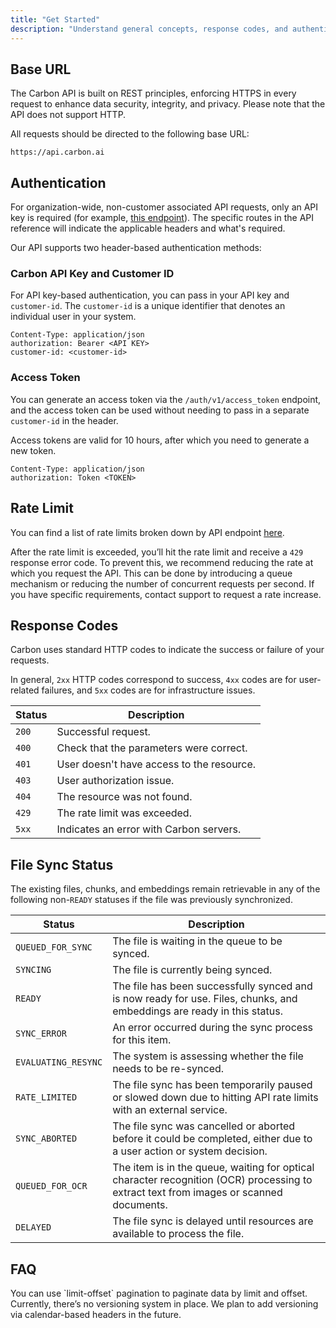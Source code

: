 ```yaml
---
title: "Get Started"
description: "Understand general concepts, response codes, and authentication strategies."
---
```


## Base URL

The Carbon API is built on REST principles, enforcing HTTPS in every request to enhance data security, integrity, and privacy. Please note that the API does not support HTTP.

All requests should be directed to the following base URL:

```
https://api.carbon.ai
```

## Authentication 

<Note>For organization-wide, non-customer associated API requests, only an API key is required (for example, [this endpoint](https://docs.carbon.ai/api-reference/endpoint/webhooks/add-webhook-url)). The specific routes in the API reference will indicate the applicable headers and what's required.</Note>

Our API supports two header-based authentication methods: 

### Carbon API Key and Customer ID
For API key-based authentication, you can pass in your API key and `customer-id`. The `customer-id` is a unique identifier that denotes an individual user in your system.

```
Content-Type: application/json
authorization: Bearer <API KEY>
customer-id: <customer-id>
```

### Access Token
You can generate an access token via the `/auth/v1/access_token` endpoint, and the access token can be used without needing to pass in a separate `customer-id` in the header.

Access tokens are valid for 10 hours, after which you need to generate a new token.

```
Content-Type: application/json
authorization: Token <TOKEN>
```

## Rate Limit

You can find a list of rate limits broken down by API endpoint [here](resources/rate-limits). 

After the rate limit is exceeded, you’ll hit the rate limit and receive a `429` response error code. To prevent this, we recommend reducing the rate at which you request the API. This can be done by introducing a queue mechanism or reducing the number of concurrent requests per second. If you have specific requirements, contact support to request a rate increase.

## Response Codes

Carbon uses standard HTTP codes to indicate the success or failure of your requests.

In general, `2xx` HTTP codes correspond to success, `4xx` codes are for user-related failures, and `5xx` codes are for infrastructure issues.


| Status | Description                                  |
|--------|----------------------------------------------|
| `200`    | Successful request.                           |
| `400`    | Check that the parameters were correct.       |
| `401`    | User doesn't have access to the resource.        |
| `403`    | User authorization issue.                 |
| `404`    | The resource was not found.                   |
| `429`    | The rate limit was exceeded.                  |
| `5xx`    | Indicates an error with Carbon servers.       |

## File Sync Status

<Note>The existing files, chunks, and embeddings remain retrievable in any of the following non-`READY` statuses if the file was previously synchronized.</Note>

| Status | Description                           |
| -------- | ------------------------------------- |
|`QUEUED_FOR_SYNC`| The file is waiting in the queue to be synced. |
| `SYNCING` | The file is currently being synced. |
| `READY`| The file has been successfully synced and is now ready for use. Files, chunks, and embeddings are ready in this status. |
| `SYNC_ERROR`| An error occurred during the sync process for this item. |
| `EVALUATING_RESYNC`| The system is assessing whether the file needs to be re-synced. |
| `RATE_LIMITED`| The file sync has been temporarily paused or slowed down due to hitting API rate limits with an external service.|
| `SYNC_ABORTED`| The file sync was cancelled or aborted before it could be completed, either due to a user action or system decision.|
| `QUEUED_FOR_OCR`| The item is in the queue, waiting for optical character recognition (OCR) processing to extract text from images or scanned documents.|
| `DELAYED`| The file sync is delayed until resources are available to process the file.|

## FAQ

<AccordionGroup>
  <Accordion title="How does pagination work with the API?">
    You can use `limit-offset` pagination to paginate data by limit and offset.
  </Accordion>

  <Accordion title="How do you handle API versioning?">
    Currently, there’s no versioning system in place. We plan to add versioning via calendar-based headers in the future.
  </Accordion>
</AccordionGroup>
